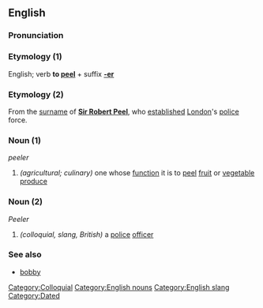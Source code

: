==English==

===Pronunciation===
{{substub}}

===Etymology (1)===
English; verb '''to [[peel]]''' + suffix '''[[-er]]'''

===Etymology (2)===
From the [[surname]] of '''[[w:Robert Peel|Sir Robert Peel]]''', who [[establish]]ed [[London]]'s [[police]] force.

===Noun (1)===
''peeler''

# ''(agricultural; culinary)'' one whose [[function]] it is to [[peel]] [[fruit]] or [[vegetable]] [[produce]]

===Noun (2)===

''Peeler'' 

# ''(colloquial, slang, British)'' a [[police]] [[officer]]

===See also===
* [[bobby]]

[[Category:Colloquial]]
[[Category:English nouns]]
[[Category:English slang]]
[[Category:Dated]]
